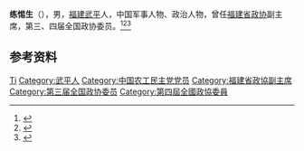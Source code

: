 '''练惕生'''（{{bd|1898年||1967年}}），男，[[福建|福建]][[武平|武平]]人，中国军事人物、政治人物，曾任[[福建省政协|福建省政协]]副主席，第三、四届全国政协委员。<ref>{{Cite book|title=历届全国政协委员人名辞典|author=|publisher=中国国际广播出版社|year=1996|isbn=9787507813746|location=北京|pages=286}}</ref><ref>{{Cite book|title=中华人民共和国职官志|author=何虎生, 李耀东, 向常福主编|publisher=中国社会出版社|year=2003|isbn=9787800883934|location=北京|pages=}}</ref><ref>{{cite book|title=中国国民党百年人物全书·下|author=刘国铭主编; 黄晋明, 陈予欢, 王叔凯副主编|year=2005|publisher=团结出版社|isbn=7-80214-039-0|location=北京|pages=}}</ref>

== 参考资料 ==
{{reflist}}

{{中国人物小作品}}

{{Authority control}}
{{DEFAULTSORT:Lian练}}
[[Category:练姓|Ti]]
[[Category:武平人|Category:武平人]]
[[Category:中国农工民主党党员|Category:中国农工民主党党员]]
[[Category:福建省政協副主席|Category:福建省政協副主席]]
[[Category:第三届全国政协委员|Category:第三届全国政协委员]]
[[Category:第四屆全國政協委員|Category:第四屆全國政協委員]]